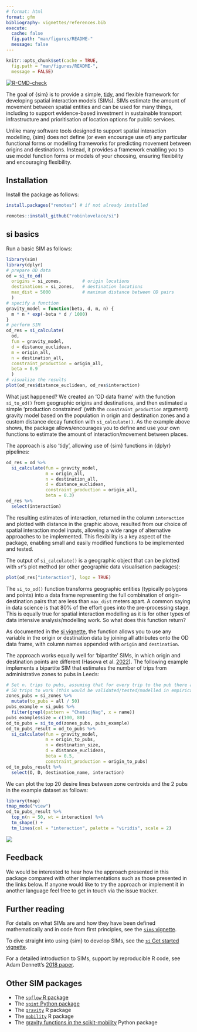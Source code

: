 ```yaml
---
# format: html
format: gfm
bibliography: vignettes/references.bib
execute:
  cache: false
  fig.path: "man/figures/README-"
  message: false
---
```


```r
knitr::opts_chunk$set(cache = TRUE,
  fig.path = "man/figures/README-",
  message = FALSE)
```

<!-- badges: start -->
[![R-CMD-check](https://github.com/robinlovelace/si/workflows/R-CMD-check/badge.svg)](https://github.com/robinlovelace/si/actions)
<!-- badges: end -->

The goal of {sim} is to provide a simple, [tidy](https://www.tidyverse.org/), and flexible framework for developing spatial interaction models (SIMs).
SIMs estimate the amount of movement between spatial entities and can be used for many things, including to support evidence-based investment in sustainable transport infrastructure and prioritisation of location options for public services.

Unlike many software tools designed to support spatial interaction modelling, {sim} does not define (or even encourage use of) any particular functional forms or modelling frameworks for predicting movement between origins and destinations.
Instead, it provides a framework enabling you to use model function forms or models of your choosing, ensuring flexibility and encouraging flexibility.

## Installation

Install the package as follows:

```r
install.packages("remotes") # if not already installed
```

```r
remotes::install_github("robinlovelace/si")
```

<!-- # Implementations in other languages -->
## si basics

Run a basic SIM as follows:

```r
library(sim)
library(dplyr)
# prepare OD data
od = si_to_od(
  origins = si_zones,        # origin locations
  destinations = si_zones,   # destination locations
  max_dist = 5000            # maximum distance between OD pairs
  )
# specify a function
gravity_model = function(beta, d, m, n) {
  m * n * exp(-beta * d / 1000)
} 
# perform SIM
od_res = si_calculate(
  od,
  fun = gravity_model,
  d = distance_euclidean,
  m = origin_all,
  n = destination_all,
  constraint_production = origin_all,
  beta = 0.9
  )
# visualize the results
plot(od_res$distance_euclidean, od_res$interaction)
```

What just happened?
We created an 'OD data frame' with the function `si_to_od()` from geographic origins and destinations, and then estimated a simple 'production constrained' (with the `constraint_production` argument) gravity model based on the population in origin and destination zones and a custom distance decay function with `si_calculate()`.
As the example above shows, the package allows/encourages you to define and use your own functions to estimate the amount of interaction/movement between places.

The approach is also 'tidy', allowing use of {sim} functions in {dplyr} pipelines:

```r
od_res = od %>% 
  si_calculate(fun = gravity_model, 
               m = origin_all,
               n = destination_all,
               d = distance_euclidean,
               constraint_production = origin_all,
               beta = 0.3)
od_res %>% 
  select(interaction)
```

The resulting estimates of interaction, returned in the column `interaction` and plotted with distance in the graphic above, resulted from our choice of spatial interaction model inputs, allowing a wide range of alternative approaches to be implemented.
This flexibility is a key aspect of the package, enabling small and easily modified functions to be implemented and tested.

The output of `si_calculate()` is a geographic object that can be plotted with `sf`'s plot method (or other geographic data visualisation packages):

```r
plot(od_res["interaction"], logz = TRUE)
```

The `si_to_od()` function transforms geographic entities (typically polygons and points) into a data frame representing the full combination of origin-destination pairs that are less than `max_dist` meters apart.
A common saying in data science is that 80% of the effort goes into the pre-processing stage.
This is equally true for spatial interaction modelling as it is for other types of data intensive analysis/modelling work.
So what does this function return?

As documented in the [si vignette](https://robinlovelace.github.io/si/articles/si.html), the function allows you to use any variable in the origin or destination data by joining all attributes onto the OD data frame, with column names appended with `origin` and `destination`.

The approach works equally well for 'bipartite' SIMs, in which origin and destination points are different (Hasova et al. [2022](https://lenkahas.com/files/preprint.pdf)).
The following example implements a bipartite SIM that estimates the number of trips from administrative zones to pubs in Leeds:

```r
# Set n. trips to pubs, assuming that for every trip to the pub there are
# 50 trips to work (this would be validated/tested/modelled in empirical work)
zones_pubs = si_zones %>% 
  mutate(to_pubs = all / 50)
pubs_example = si_pubs %>% 
  filter(grepl(pattern = "Chemic|Nag", x = name))
pubs_example$size = c(100, 80)
od_to_pubs = si_to_od(zones_pubs, pubs_example)
od_to_pubs_result = od_to_pubs %>% 
  si_calculate(fun = gravity_model, 
               m = origin_to_pubs,
               n = destination_size,
               d = distance_euclidean,
               beta = 0.5,
               constraint_production = origin_to_pubs)
od_to_pubs_result %>% 
  select(O, D, destination_name, interaction)
```

We can plot the top 20 desire lines between zone centroids and the 2 pubs in the example dataset as follows:

```r
library(tmap)
tmap_mode("view")
od_to_pubs_result %>% 
  top_n(n = 50, wt = interaction) %>% 
  tm_shape() +
  tm_lines(col = "interaction", palette = "viridis", scale = 2)
```

![](https://user-images.githubusercontent.com/1825120/168485930-1adf9970-7dc1-4417-891e-2d5a1ec5e170.png)

## Feedback

We would be interested to hear how the approach presented in this package compared with other implementations such as those presented in the links below.
If anyone would like to try the approach or implement it in another language feel free to get in touch via the issue tracker.

## Further reading

For details on what SIMs are and how they have been defined mathematically and in code from first principles, see the [`sims` vignette](https://robinlovelace.github.io/si/articles/sims-first-principles.html).

To dive straight into using {sim} to develop SIMs, see the [`si` Get started vignette](https://robinlovelace.github.io/si/articles/si.html).

For a detailed introduction to SIMs, support by reproducible R code, see Adam Dennett's [2018 paper](https://doi.org/10.37970/aps.v2i2.38).

## Other SIM packages

- The [`spflow` R package](https://github.com/LukeCe/spflow)
- The [`spint` Python package](https://spint.readthedocs.io/en/latest/)
- The [`gravity`](https://cran.r-project.org/package=gravity) R package
- The [`mobility`](https://covid-19-mobility-data-network.github.io/mobility/index.html) R package
- The [gravity functions in the scikit-mobility](https://scikit-mobility.github.io/scikit-mobility/reference/models.html#module-skmob.models.gravity) Python package
